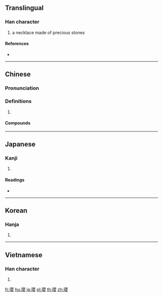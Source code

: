 {{also|璎}}
==Translingual==

===Han character===
{{Han char|rn=96|rad=玉|as=17|sn=21|four=16144|canj=MGBCV}}

# a necklace made of precious stones

====References====
* {{Han ref|kx=0745.160|dkj=21347|dj=1153.260|hdz=21146.030|uh=74D4|ud=29908|bh=C4ED|bd=50413}}

----

==Chinese==
{{zh-forms|s=璎}}

===Pronunciation===
{{zh-pron
|m=yīng
|c=jing1
|mc=y
|oc=y
|cat=
}}

===Definitions===
{{zh-hanzi}}

# {{rfdef|zh}}

====Compounds====
{{zh-der|瓔珞|瓔珞木}}

----

==Japanese==

===Kanji===
{{ja-kanji|grade=|rs=玉17}}

# {{defn|lang=ja|sort=玉17}}

====Readings====
* {{ja-readings|on=[[えい]] (ei), [[よう]] (yō)|kun=|nanori=}}

----

==Korean==

===Hanja===
{{ko-hanja|hangeul=영|eumhun=|rv=yeong|mr=yŏng|y=yeng}}

# {{defn|lang=ko|sort=玉17}}

----

==Vietnamese==

===Han character===
{{vi-hantu|[[anh]]|rs=玉17}}

# {{defn|lang=vi|sort=玉17}}

[[fr:瓔]]
[[hu:瓔]]
[[ja:瓔]]
[[pl:瓔]]
[[th:瓔]]
[[zh:瓔]]
